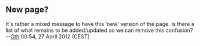 == New page? ==
It's rather a mixed message to have this 'new' version of the page.  Is there a list of what remains to be added/updated so we can remove this confusion? --[[User:Gth|Gth]] 00:54, 27 April 2012 (CEST)